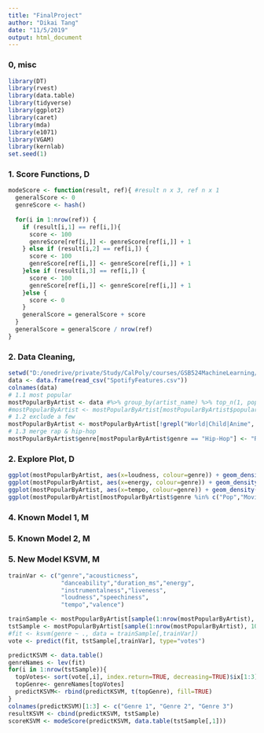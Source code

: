 ---
title: "FinalProject"
author: "Dikai Tang"
date: "11/5/2019"
output: html_document
---

### 0, misc
```{R warning = False, message = F, error = F}
library(DT)
library(rvest)
library(data.table)
library(tidyverse)
library(ggplot2)
library(caret)
library(mda)
library(e1071)
library(VGAM)
library(kernlab)
set.seed(1)
```

### 1. Score Functions, D
``` {R} 
modeScore <- function(result, ref){ #result n x 3, ref n x 1
  generalScore <- 0
  genreScore <- hash()
  
  for(i in 1:nrow(ref)) {
    if (result[i,1] == ref[i,]){
      score <- 100
      genreScore[ref[i,]] <- genreScore[ref[i,]] + 1
    } else if (result[i,2] == ref[i,]) {
      score <- 100
      genreScore[ref[i,]] <- genreScore[ref[i,]] + 1
    }else if (result[i,3] == ref[i,]) {
      score <- 100
      genreScore[ref[i,]] <- genreScore[ref[i,]] + 1
    }else {
      score <- 0
    }
    generalScore = generalScore + score
  }
  generalScore = generalScore / nrow(ref)
}
```
### 2. Data Cleaning, 
```{R warning = F,message= F}
setwd("D:/onedrive/private/Study/CalPoly/courses/GSB524MachineLearning/assignments/FinalProject/")
data <- data.frame(read_csv("SpotifyFeatures.csv"))
colnames(data)
# 1.1 most popular
mostPopularByArtist <- data #%>% group_by(artist_name) %>% top_n(1, popularity) %>% data.frame() 
#mostPopularByArtist <- mostPopularByArtist[mostPopularByArtist$popularity > 30, ]
# 1.2 exclude a few 
mostPopularByArtist <- mostPopularByArtist[!grepl("World|Child|Anime", mostPopularByArtist$genre),]
# 1.3 merge rap & hip-hop
mostPopularByArtist$genre[mostPopularByArtist$genre == "Hip-Hop"] <- "Rap"
```

### 2. Explore Plot, D
```{R}

ggplot(mostPopularByArtist, aes(x=loudness, colour=genre)) + geom_density()
ggplot(mostPopularByArtist, aes(x=energy, colour=genre)) + geom_density()
ggplot(mostPopularByArtist, aes(x=tempo, colour=genre)) + geom_density()
ggplot(mostPopularByArtist[mostPopularByArtist$genre %in% c("Pop","Movie","Classical"),], aes(x=loudness, colour=genre)) + geom_density()

```

### 4. Known Model 1, M

### 5. Known Model 2, M

### 5. New Model KSVM, M 
```{R}
trainVar <- c("genre","acousticness",
               "danceability","duration_ms","energy",
               "instrumentalness","liveness",
               "loudness","speechiness",
               "tempo","valence")

trainSample <- mostPopularByArtist[sample(1:nrow(mostPopularByArtist), 10000, replace=FALSE),]
tstSample <- mostPopularByArtist[sample(1:nrow(mostPopularByArtist), 1000, replace=FALSE), ]
#fit <- ksvm(genre ~ ., data = trainSample[,trainVar])
vote <- predict(fit, tstSample[,trainVar], type="votes")

predictKSVM <- data.table()
genreNames <- lev(fit)
for(i in 1:nrow(tstSample)){
  topVotes<- sort(vote[,i], index.return=TRUE, decreasing=TRUE)$ix[1:3]
  topGenre<- genreNames[topVotes]
  predictKSVM<- rbind(predictKSVM, t(topGenre), fill=TRUE) 
}
colnames(predictKSVM)[1:3] <- c("Genre 1", "Genre 2", "Genre 3")
resultKSVM <- cbind(predictKSVM, tstSample)
scoreKSVM <- modeScore(predictKSVM, data.table(tstSample[,1]))
```

